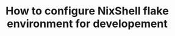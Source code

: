 ---
publishedAt: 2024-06-29
title: "How to configure NixShell flake environment for developement"
description: "In this post, we will learn how to configure NixShell flake environment for development."
slug: "configure-nixshell-flake-local-env"
planned: true
---